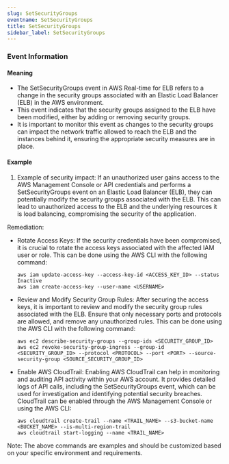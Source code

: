 ```yaml
--- 
slug: SetSecurityGroups
eventname: SetSecurityGroups
title: SetSecurityGroups
sidebar_label: SetSecurityGroups
---
```

                       
### Event Information

#### Meaning

- The SetSecurityGroups event in AWS Real-time for ELB refers to a change in the security groups associated with an Elastic Load Balancer (ELB) in the AWS environment.
- This event indicates that the security groups assigned to the ELB have been modified, either by adding or removing security groups.
- It is important to monitor this event as changes to the security groups can impact the network traffic allowed to reach the ELB and the instances behind it, ensuring the appropriate security measures are in place.

#### Example

1. Example of security impact: If an unauthorized user gains access to the AWS Management Console or API credentials and performs a SetSecurityGroups event on an Elastic Load Balancer (ELB), they can potentially modify the security groups associated with the ELB. This can lead to unauthorized access to the ELB and the underlying resources it is load balancing, compromising the security of the application.

Remediation:
- Rotate Access Keys: If the security credentials have been compromised, it is crucial to rotate the access keys associated with the affected IAM user or role. This can be done using the AWS CLI with the following command:
  ```
  aws iam update-access-key --access-key-id <ACCESS_KEY_ID> --status Inactive
  aws iam create-access-key --user-name <USERNAME>
  ```

- Review and Modify Security Group Rules: After securing the access keys, it is important to review and modify the security group rules associated with the ELB. Ensure that only necessary ports and protocols are allowed, and remove any unauthorized rules. This can be done using the AWS CLI with the following command:
  ```
  aws ec2 describe-security-groups --group-ids <SECURITY_GROUP_ID>
  aws ec2 revoke-security-group-ingress --group-id <SECURITY_GROUP_ID> --protocol <PROTOCOL> --port <PORT> --source-security-group <SOURCE_SECURITY_GROUP_ID>
  ```

- Enable AWS CloudTrail: Enabling AWS CloudTrail can help in monitoring and auditing API activity within your AWS account. It provides detailed logs of API calls, including the SetSecurityGroups event, which can be used for investigation and identifying potential security breaches. CloudTrail can be enabled through the AWS Management Console or using the AWS CLI:
  ```
  aws cloudtrail create-trail --name <TRAIL_NAME> --s3-bucket-name <BUCKET_NAME> --is-multi-region-trail
  aws cloudtrail start-logging --name <TRAIL_NAME>
  ```

Note: The above commands are examples and should be customized based on your specific environment and requirements.


 